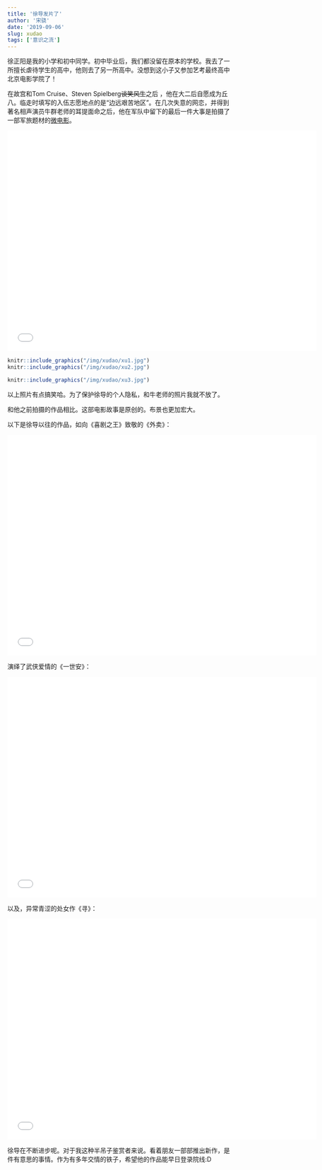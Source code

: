 ```yaml
---
title: '徐导发片了'
author: '宋骁'
date: '2019-09-06'
slug: xudao
tags: ['意识之流']
---
```


徐正阳是我的小学和初中同学。初中毕业后，我们都没留在原本的学校。我去了一所擅长虐待学生的高中，他则去了另一所高中。没想到这小子又参加艺考最终高中北京电影学院了！  

在故宫和Tom Cruise、Steven Spielberg~~谈笑风生~~之后 ，他在大二后自愿成为丘八。临走时填写的入伍志愿地点的是“边远艰苦地区”。在几次失意的网恋，并得到著名相声演员牛群老师的耳提面命之后，他在军队中留下的最后一件大事是拍摄了一部军旅题材的[微电影](https://mp.weixin.qq.com/s/PofOYVY_VN0tOkjUhE58mw)。 

<iframe src="//player.bilibili.com/player.html?aid=69590127&cid=120605512&page=1" width="700" height="500" scrolling="no" border="0" frameborder="no" framespacing="0" allowfullscreen="true"> </iframe>


```r
knitr::include_graphics("/img/xudao/xu1.jpg")
knitr::include_graphics("/img/xudao/xu2.jpg")
```

```r
knitr::include_graphics("/img/xudao/xu3.jpg")
```

以上照片有点搞笑哈。为了保护徐导的个人隐私，和牛老师的照片我就不放了。


和他之前拍摄的作品相比。这部电影故事是原创的。布景也更加宏大。  

以下是徐导以往的作品，如向《喜剧之王》致敬的《外卖》：  

<iframe src="//player.bilibili.com/player.html?aid=7964811&cid=13082523&page=1" width="700" height="500" scrolling="no" border="0" frameborder="no" framespacing="0" allowfullscreen="true"> </iframe>

演绎了武侠爱情的《一世安》：  

<iframe src="//player.bilibili.com/player.html?aid=17290218&cid=28252846&page=1" width="700" height="500" scrolling="no" border="0" frameborder="no" framespacing="0" allowfullscreen="true"> </iframe>

以及，异常青涩的处女作《寻》：  

<iframe src="//player.bilibili.com/player.html?aid=37803284&cid=66457550&page=1" width="700" height="500" scrolling="no" border="0" frameborder="no" framespacing="0" allowfullscreen="true"> </iframe>

徐导在不断进步呢。对于我这种半吊子鉴赏者来说。看着朋友一部部推出新作，是件有意思的事情。作为有多年交情的铁子，希望他的作品能早日登录院线:D



















